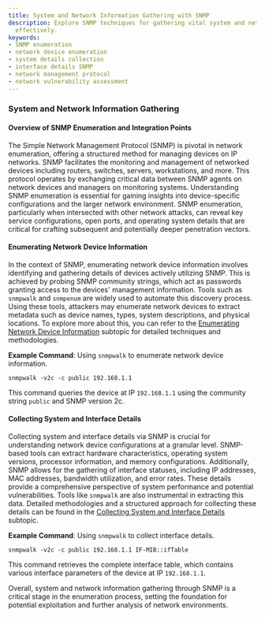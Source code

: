 ```yaml
---
title: System and Network Information Gathering with SNMP
description: Explore SNMP techniques for gathering vital system and network information
  effectively.
keywords:
- SNMP enumeration
- network device enumeration
- system details collection
- interface details SNMP
- network management protocol
- network vulnerability assessment
---
```


### System and Network Information Gathering

#### Overview of SNMP Enumeration and Integration Points

The Simple Network Management Protocol (SNMP) is pivotal in network enumeration, offering a structured method for managing devices on IP networks. SNMP facilitates the monitoring and management of networked devices including routers, switches, servers, workstations, and more. This protocol operates by exchanging critical data between SNMP agents on network devices and managers on monitoring systems. Understanding SNMP enumeration is essential for gaining insights into device-specific configurations and the larger network environment. SNMP enumeration, particularly when intersected with other network attacks, can reveal key service configurations, open ports, and operating system details that are critical for crafting subsequent and potentially deeper penetration vectors.

#### Enumerating Network Device Information

In the context of SNMP, enumerating network device information involves identifying and gathering details of devices actively utilizing SNMP. This is achieved by probing SNMP community strings, which act as passwords granting access to the devices' management information. Tools such as `snmpwalk` and `snmpenum` are widely used to automate this discovery process. Using these tools, attackers may enumerate network devices to extract metadata such as device names, types, system descriptions, and physical locations. To explore more about this, you can refer to the [Enumerating Network Device Information](offensive/network/enumeration/snmp_enumeration/system_and_network_information_gathering/enumerating_network_device_information) subtopic for detailed techniques and methodologies.

**Example Command**: Using `snmpwalk` to enumerate network device information.
```shell
snmpwalk -v2c -c public 192.168.1.1
```
This command queries the device at IP `192.168.1.1` using the community string `public` and SNMP version 2c.

#### Collecting System and Interface Details

Collecting system and interface details via SNMP is crucial for understanding network device configurations at a granular level. SNMP-based tools can extract hardware characteristics, operating system versions, processor information, and memory configurations. Additionally, SNMP allows for the gathering of interface statuses, including IP addresses, MAC addresses, bandwidth utilization, and error rates. These details provide a comprehensive perspective of system performance and potential vulnerabilities. Tools like `snmpwalk` are also instrumental in extracting this data. Detailed methodologies and a structured approach for collecting these details can be found in the [Collecting System and Interface Details](offensive/network/enumeration/snmp_enumeration/system_and_network_information_gathering/collecting_system_and_interface_details) subtopic.

**Example Command**: Using `snmpwalk` to collect interface details.
```shell
snmpwalk -v2c -c public 192.168.1.1 IF-MIB::ifTable
```
This command retrieves the complete interface table, which contains various interface parameters of the device at IP `192.168.1.1`.

Overall, system and network information gathering through SNMP is a critical stage in the enumeration process, setting the foundation for potential exploitation and further analysis of network environments.